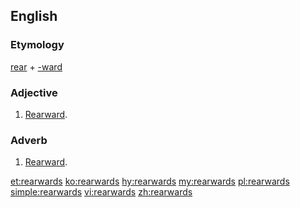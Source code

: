 ==English==

===Etymology===
[[rear]] + [[-ward]]

===Adjective===
{{en-adj}}

# [[rearward|Rearward]].

===Adverb===
{{en-adv}}

# [[rearward|Rearward]].

[[et:rearwards]]
[[ko:rearwards]]
[[hy:rearwards]]
[[my:rearwards]]
[[pl:rearwards]]
[[simple:rearwards]]
[[vi:rearwards]]
[[zh:rearwards]]